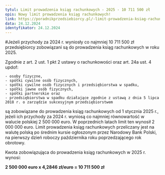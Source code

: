 ```yaml
---
tytul: Limit prowadzenia ksiąg rachunkowych - 2025 - 10 711 500 zł
opis: Nowy limit prowadzenia ksiąg rachunkowych!
link: https://poradnikprzedsiebiorcy.pl/-limit-prowadzenia-ksiag-rachunkowych
data: 24.12.2024
identyfikator: 24.12.2024
---
```


#Jeżeli przychody za 2024 r. wyniosły co najmniej 10 711 500 zł przedsiębiorcy zobowiązani są do prowadzenia ksiąg rachunkowych w roku 2025.

Zgodnie z art. 2 ust. 1 pkt 2 ustawy o rachunkowości oraz art. 24a ust. 4 updof:

    - osoby fizyczne,
    - spółki cywilne osób fizycznych,
    - spółki cywilne osób fizycznych i przedsiębiorstwa w spadku,
    - spółki jawne osób fizycznych,
    - spółki partnerskie oraz
    - przedsiębiorstwa w spadku działające zgodnie z ustawą z dnia 5 lipca 2018 r. o zarządzie sukcesyjnym przedsiębiorstwem

są zobowiązane do prowadzenia ksiąg rachunkowych od 1 stycznia 2025 r., jeżeli ich przychody za 2024 r. wyniosą co najmniej równowartość w walucie polskiej 2 500 000 euro. W poprzednich latach limit ten wynosił 2 000 000 euro. Limit prowadzenia ksiąg rachunkowych przeliczany jest na walutę polską po średnim kursie ogłoszonym przez Narodowy Bank Polski, na pierwszy dzień roboczy października roku poprzedzającego rok obrotowy.

Kwota zobowiązująca do prowadzenia ksiąg rachunkowych w 2025 r. wynosi:

**2 500 000 euro x 4,2846 zł/euro = 10 711 500 zł**

